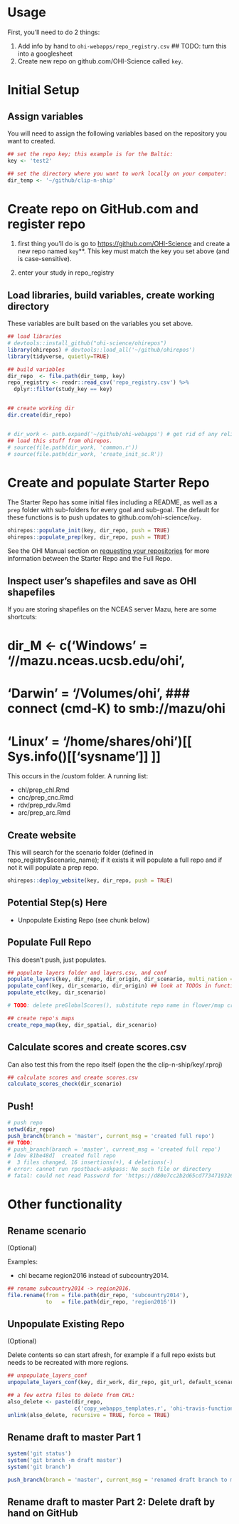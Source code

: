 


# Usage 

First, you'll need to do 2 things: 

1. Add info by hand to `ohi-webapps/repo_registry.csv` ## TODO: turn this into a googlesheet
2. Create new repo on github.com/OHI-Science called `key`.

# Initial Setup

## Assign variables

You will need to assign the following variables based on the repository you want to created. 

```r
## set the repo key; this example is for the Baltic:
key <- 'test2' 

## set the directory where you want to work locally on your computer: 
dir_temp <- '~/github/clip-n-ship'
```

# Create repo on GitHub.com and register repo

1. first thing you'll do is go to [https://github.com/OHI-Science](github.com/OHI-Science) and create a new repo named `key`**. This key must match the key you set above (and is case-sensitive). 

2. enter your study in repo_registry
 

## Load libraries, build variables, create working directory

These variables are built based on the variables you set above.

```r
## load libraries
# devtools::install_github("ohi-science/ohirepos")
library(ohirepos) # devtools::load_all('~/github/ohirepos') 
library(tidyverse, quietly=TRUE)

## build variables 
dir_repo  <- file.path(dir_temp, key)
repo_registry <- readr::read_csv('repo_registry.csv') %>%
  dplyr::filter(study_key == key)


## create working dir
dir.create(dir_repo)


# dir_work <- path.expand('~/github/ohi-webapps') # get rid of any reliance on ohi-webapps
## load this stuff from ohirepos.
# source(file.path(dir_work, 'common.r'))
# source(file.path(dir_work, 'create_init_sc.R'))
```


# Create and populate Starter Repo

The Starter Repo has some initial files including a README, as well as a `prep` folder with sub-folders for every goal and sub-goal. The default for these functions is to push updates to github.com/ohi-science/`key`.

```r
ohirepos::populate_init(key, dir_repo, push = TRUE)
ohirepos::populate_prep(key, dir_repo, push = TRUE)
```

See the OHI Manual section on [requesting your repositories](http://ohi-science.org/manual/#requesting-your-repositories) for more information between the Starter Repo and the Full Repo.


## Inspect user's shapefiles and save as OHI shapefiles

If you are storing shapefiles on the NCEAS server Mazu, here are some shortcuts: 

# dir_M <- c('Windows' = '//mazu.nceas.ucsb.edu/ohi',
#            'Darwin'  = '/Volumes/ohi',    ### connect (cmd-K) to smb://mazu/ohi
#            'Linux'   = '/home/shares/ohi')[[ Sys.info()[['sysname']] ]]

This occurs in the /custom folder. A running list: 

- chl/prep_chl.Rmd
- cnc/prep_cnc.Rmd
- rdv/prep_rdv.Rmd
- arc/prep_arc.Rmd



## Create website

This will search for the scenario folder (defined in repo_registry$scenario_name); if it exists it will populate a full repo and if not it will populate a prep repo. 

```r
ohirepos::deploy_website(key, dir_repo, push = TRUE) 
```


## Potential Step(s) Here
- Unpopulate Existing Repo (see chunk below)


## Populate Full Repo
This doesn't push, just populates.
```r
## populate layers folder and layers.csv, and conf
populate_layers(key, dir_repo, dir_origin, dir_scenario, multi_nation = FALSE)
populate_conf(key, dir_scenario, dir_origin) ## look at TODOs in functions.r
populate_etc(key, dir_scenario)

# TODO: delete preGlobalScores(), substitute repo name in flower/map creation

## create repo's maps
create_repo_map(key, dir_spatial, dir_scenario) 
```


## Calculate scores and create scores.csv
Can also test this from the repo itself (open the the clip-n-ship/key/.rproj)
```r
## calculate scores and create scores.csv
calculate_scores_check(dir_scenario)
```


## Push!
```r
# push repo
setwd(dir_repo)
push_branch(branch = 'master', current_msg = 'created full repo') 
## TODO: 
# push_branch(branch = 'master', current_msg = 'created full repo') 
# [dev 81be48d]  created full repo
#  3 files changed, 16 insertions(+), 4 deletions(-)
# error: cannot run rpostback-askpass: No such file or directory
# fatal: could not read Password for 'https://d80e7cc2b2d65cd77347193263ecaf3ae06873a5@github.com': Device not configured
```



# Other functionality

## Rename scenario
(Optional)

Examples: 

- chl became region2016 instead of subcountry2014.

```r
## rename subcountry2014 -> region2016. 
file.rename(from = file.path(dir_repo, 'subcountry2014'),
            to   = file.path(dir_repo, 'region2016'))
```

## Unpopulate Existing Repo
(Optional)

Delete contents so can start afresh, for example if a full repo exists but needs to be recreated with more regions.

```r
## unpopulate_layers_conf
unpopulate_layers_conf(key, dir_work, dir_repo, git_url, default_scenario)

## a few extra files to delete from CHL: 
also_delete <- paste(dir_repo, 
                     c('copy_webapps_templates.r', 'ohi-travis-functions.R', 'travis-tool.sh'), sep = '/')
unlink(also_delete, recursive = TRUE, force = TRUE)
```


## Rename draft to master Part 1
```r
system('git status')
system('git branch -m draft master')
system('git branch')

push_branch(branch = 'master', current_msg = 'renamed draft branch to master branch') 
```

## Rename draft to master Part 2: Delete draft by hand on GitHub
